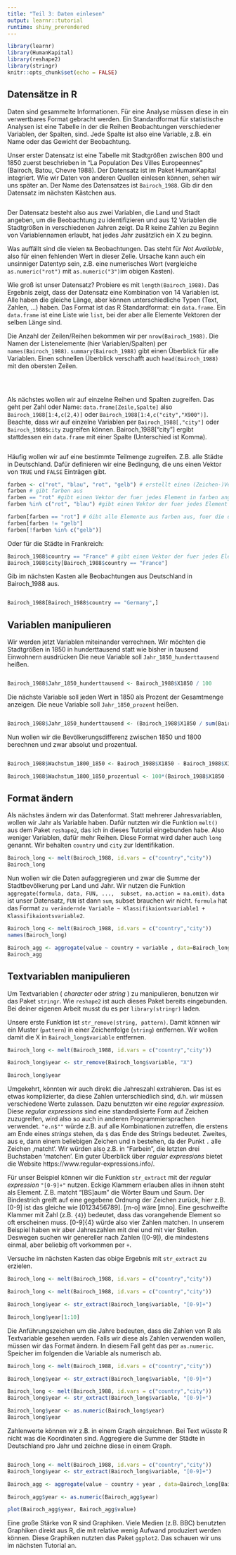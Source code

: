 ```yaml
---
title: "Teil 3: Daten einlesen"
output: learnr::tutorial
runtime: shiny_prerendered
---
```


```r
library(learnr)
library(HumanKapital)
library(reshape2)
library(stringr)
knitr::opts_chunk$set(echo = FALSE)
```


##  Datensätze in R

Daten sind gesammelte Informationen.  Für eine Analyse müssen diese in ein verwertbares Format gebracht werden. Ein Standardformat für statistische Analysen ist eine Tabelle in der die Reihen Beobachtungen verschiedener Variablen, der Spalten, sind. Jede Spalte ist also eine Variable, z.B. ein Name oder das Gewicht der Beobachtung.

Unser erster Datensatz ist eine Tabelle mit Stadtgrößen zwischen 800 und 1850 zuerst beschrieben in "La Population Des Villes Europeennes" (Bairoch, Batou, Chevre 1988). Der Datensatz ist im Paket HumanKapital integriert. Wie wir Daten von anderen Quellen einlesen können, sehen wir uns später an. Der Name des Datensatzes ist `Bairoch_1988`. Gib dir den Datensatz im nächsten Kästchen aus. 


```r

```

Der Datensatz besteht also aus zwei Variablen, die Land und Stadt angeben, um die Beobachtung zu identifizieren und aus 12 Variablen die Stadtgrößen in verschiedenen Jahren zeigt. Da R keine Zahlen zu Beginn von Variablennamen erlaubt, hat jedes Jahr zusätzlich ein X zu beginn.

Was auffällt sind die vielen `NA` Beobachtungen. Das steht für _Not Available_, also für einen fehlenden Wert in dieser Zelle. Ursache kann auch ein unsinniger Datentyp sein,  z.B. eine numerisches Wort (vergleiche `as.numeric("rot")` mit `as.numeric("3")`im obigen Kasten).


Wie groß ist unser Datensatz? Probiere es mit `length(Bairoch_1988)`. Das Ergebnis zeigt, dass der Datensatz eine Kombination von 14 Variablen ist. Alle haben die gleiche Länge, aber können unterschiedliche Typen (Text, Zahlen, ...) haben. Das Format ist das R Standardformat: ein `data.frame`. Ein `data.frame` ist eine Liste wie `list`, bei der aber alle Elemente Vektoren der selben Länge sind.

Die Anzahl der Zeilen/Reihen bekommen wir per `nrow(Bairoch_1988)`. Die Namen der Listenelemente (hier Variablen/Spalten) per `names(Bairoch_1988)`. `summary(Bairoch_1988)` gibt einen Überblick für alle Variablen. Einen schnellen Überblick verschafft auch `head(Bairoch_1988)` mit den obersten Zeilen.

```r

```

<br>

Als nächstes wollen wir auf einzelne Reihen und Spalten zugreifen. Das geht per Zahl oder Name: `data.frame[Zeile,Spalte]` also `Bairoch_1988[1:4,c(2,4)]` oder `Bairoch_1988[1:4,c("city","X900")]`. Beachte, dass wir auf einzelne Variablen per `Bairoch_1988[,"city"]` oder `Bairoch_1988$city` zugreifen können. Bairoch_1988["city"] ergibt stattdessen ein `data.frame` mit einer Spalte (Unterschied ist Komma).

```r

```


Häufig wollen wir auf eine bestimmte Teilmenge zugreifen. Z.B. alle Städte in Deutschland. Dafür definieren wir eine Bedingung, die uns einen Vektor von `TRUE` und `FALSE` Einträgen gibt. 


```r

farben <- c("rot", "blau", "rot", "gelb") # erstellt einen (Zeichen-)Vektor mit vier 'string' Eintraegen
farben # gibt farben aus
farben == "rot" #gibt einen Vektor der fuer jedes Element in farben angibt ob dieses gleich 'rot' ist. Dieser Vektor hat daher dieselbe Laenge wie farben
farben %in% c("rot", "blau") #gibt einen Vektor der fuer jedes Element in farben angibt ob dieses gleich 'rot' oder 'blau' ist. Dieser Vektor hat daher dieselbe Laenge wie farben

farben[farben == "rot"] # Gibt alle Elemente aus farben aus, fuer die der durch 'farben == "rot"' erstellte Vektor den Wert TRUE hat
farben[farben != "gelb"] 
farben[!farben %in% c("gelb")] 
```

Oder für die Städte in Frankreich:

```r


Bairoch_1988$country == "France" # gibt einen Vektor der fuer jedes Element in Bairoch_1988$country angibt ob dieses France ist.
Bairoch_1988$city[Bairoch_1988$country == "France"]
```

Gib im nächsten Kasten alle Beobachtungen aus Deutschland in Bairoch_1988 aus.


```r


```

```r

Bairoch_1988[Bairoch_1988$country == "Germany",]
```



##  Variablen manipulieren

Wir werden jetzt Variablen miteinander verrechnen. Wir möchten die Stadtgrößen in 1850 in hunderttausend statt wie bisher in tausend Einwohnern ausdrücken Die neue Variable soll `Jahr_1850_hunderttausend` heißen.

```r


```

```r
Bairoch_1988$Jahr_1850_hunderttausend <- Bairoch_1988$X1850 / 100

```


Die nächste Variable soll jeden Wert in 1850 als Prozent der Gesamtmenge anzeigen. Die neue Variable soll `Jahr_1850_prozent` heißen.

```r


```

```r
Bairoch_1988$Jahr_1850_hunderttausend <- (Bairoch_1988$X1850 / sum(Bairoch_1988$X1850, na.rm = TRUE))*100

```

Nun wollen wir die Bevölkerungsdifferenz zwischen 1850 und 1800 berechnen und zwar absolut und prozentual.

```r


```

```r
Bairoch_1988$Wachstum_1800_1850 <- Bairoch_1988$X1850 - Bairoch_1988$X1800

Bairoch_1988$Wachstum_1800_1850_prozentual <- 100*(Bairoch_1988$X1850 - Bairoch_1988$X1800)/Bairoch_1988$X1800
```




##  Format  ändern

Als nächstes ändern wir das Datenformat. Statt mehrerer Jahresvariablen, wollen wir Jahr als Variable haben. Dafür nutzten wir die Funktion `melt()` aus dem Paket `reshape2`, das ich in dieses Tutorial eingebunden habe. Also weniger Variablen, dafür mehr Reihen. Diese Format wird daher auch `long` genannt. Wir behalten `country` und `city` zur Identifikation.

```r
Bairoch_long <- melt(Bairoch_1988, id.vars = c("country","city"))
Bairoch_long
```

Nun wollen wir die Daten aufaggregieren und zwar die Summe der Stadtbevölkerung per Land und Jahr. Wir nutzen die Funktion `aggregate(formula, data, FUN, ...,  subset, na.action = na.omit)`. `data` ist unser Datensatz, `FUN` ist dann `sum`, subset brauchen wir nicht. `formula` hat das Format `zu verändernde Variable ~ Klassifikaiontsvariable1 + Klassifikaiontsvariable2`.

```r
Bairoch_long <- melt(Bairoch_1988, id.vars = c("country","city"))
names(Bairoch_long)

Bairoch_agg <- aggregate(value ~ country + variable , data=Bairoch_long, FUN = sum)
Bairoch_agg
```


## Textvariablen manipulieren

Um Textvariablen ( _character_ oder _string_ ) zu manipulieren, benutzen wir das Paket `stringr`. Wie `reshape2` ist auch dieses Paket bereits eingebunden. Bei deiner eigenen Arbeit musst du es per `library(stringr)` laden.

Unsere erste Funktion ist `str_remove(string, pattern)`. Damit können wir ein Muster (`pattern`) in einer Zeichenfolge (`string`) entfernen. Wir wollen damit die X in `Bairoch_long$variable` entfernen.

```r
Bairoch_long <- melt(Bairoch_1988, id.vars = c("country","city"))

Bairoch_long$year <- str_remove(Bairoch_long$variable, "X")

Bairoch_long$year 
```

Umgekehrt, könnten wir auch direkt die Jahreszahl extrahieren. Das ist es etwas komplizierter, da diese Zahlen unterschiedlich sind, d.h. wir müssen verschiedene Werte zulassen. Dazu benutzten wir eine _regular expression_. Diese _regular expressions_ sind eine standardisierte Form auf Zeichen zuzugreifen, wird also so auch in anderen Programmiersprachen verwendet. `"e.n$""` würde z.B. auf alle Kombinationen zutreffen, die erstens am Ende eines _strings_ stehen, da `$` das Ende des Strings bedeutet. Zweites, aus e, dann einem beliebigen Zeichen und n bestehen, da der Punkt `.` alle Zeichen ‚matcht‘. Wir würden also z.B. in "Farbein", die letzten drei Buchstaben 'matchen'.  Ein guter Überblick über _regular expressions_ bietet die Website https://www.regular-expressions.info/.

Für unser Beispiel können wir die Funktion `str_extract` mit der _regular expression_ `"[0-9]+"` nutzen. Eckige Klammern erlauben alles in ihnen steht als Element. Z.B. matcht "[BS]aum" die Wörter Baum und Saum. Der Bindestrich greift auf eine gegebene Ordnung der Zeichen zurück, hier z.B. [0-9] ist das gleiche wie [0123456789]. [m-o] wäre [mno]. Eine geschweifte Klammer mit Zahl (z.B. `{4}`) bedeutet, dass das vorangehende Element so oft erscheinen muss. [0-9]{4} würde also vier Zahlen matchen. In unserem Beispiel haben wir aber Jahreszahlen mit drei und mit vier Stellen. Deswegen suchen wir genereller nach Zahlen ([0-9]), die mindestens einmal, aber beliebig oft vorkommen per `+`.

Versuche im nächsten Kasten das obige Ergebnis mit `str_extract` zu erzielen.

```r
Bairoch_long <- melt(Bairoch_1988, id.vars = c("country","city"))


```

```r
Bairoch_long <- melt(Bairoch_1988, id.vars = c("country","city"))

Bairoch_long$year <- str_extract(Bairoch_long$variable, "[0-9]+")

Bairoch_long$year[1:10]
```

Die Anführungszeichen um die Jahre bedeuten, dass die Zahlen von R als Textvariable gesehen werden. Falls wir diese als Zahlen verwenden wollen, müssen wir das Format ändern. In diesem Fall geht das per `as.numeric`. Speicher im folgenden die Variable als numerisch ab.

```r
Bairoch_long <- melt(Bairoch_1988, id.vars = c("country","city"))

Bairoch_long$year <- str_extract(Bairoch_long$variable, "[0-9]+")

```

```r
Bairoch_long <- melt(Bairoch_1988, id.vars = c("country","city"))
Bairoch_long$year <- str_extract(Bairoch_long$variable, "[0-9]+")

Bairoch_long$year <- as.numeric(Bairoch_long$year)
Bairoch_long$year 
```


Zahlenwerte können wir z.B. in einem Graph einzeichnen. Bei Text wüsste R nicht was die Koordinaten sind. Aggregiere die Summe der Städte in Deutschland pro Jahr und zeichne diese in einem Graph.

```r




```

```r
Bairoch_long <- melt(Bairoch_1988, id.vars = c("country","city"))
Bairoch_long$year <- str_extract(Bairoch_long$variable, "[0-9]+")

Bairoch_agg <- aggregate(value ~ country + year , data=Bairoch_long[Bairoch_long$country=="Germany",], FUN = sum)

Bairoch_agg$year <- as.numeric(Bairoch_agg$year)

plot(Bairoch_agg$year, Bairoch_agg$value)

```


Eine große Stärke von R sind Graphiken. Viele Medien (z.B. BBC) benutzten Graphiken direkt aus R, die mit relative wenig Aufwand produziert werden können. Diese Graphiken nutzten das Paket `ggplot2`. Das schauen wir uns im nächsten Tutorial an. 


